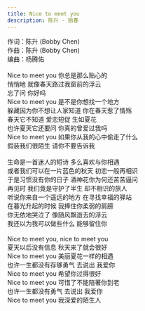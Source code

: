 ```yaml
---
title: Nice to meet you
description: 陈升 - 丽春
---
```


作词：陈升 (Bobby Chen)<br />作曲：陈升 (Bobby Chen)<br />编曲：杨腾佑<br /><br />Nice to meet you 你总是那么贴心的<br />悄悄地 就像春天路过我窗前的浮云<br />忘了问 你好吗<br />Nice to meet you 是不是你想找一个地方<br />躲藏因为你不想让人家知道 你在春天惹了情殇<br />春天它不知道 爱恋短促 生如夏花<br />也许夏天它还要问 你真的曾爱过我吗<br />Nice to meet you 如果你从我的心中偷走了什么<br />假装我们很陌生 请你不要告诉我<br /><br />生命是一首迷人的短诗 多么喜欢与你相遇<br />或者我们可以在一片蓝色的秋天 初恋一般再相识<br />于是习惯没有你的日子 酒神花你为何还苦苦逼问<br />再见时 我们竟是守护了半生 却不相识的旅人<br />听说你来自一个遥远的地方 在寻找幸福的驿站<br />在暮光升起的时候 我捧住你柔弱的肩膀<br />你无依地哭泣了 像随风飘逝去的浮云<br />我还以为我可以做些什么 能够留住你<br /><br />Nice to meet you, nice to meet you<br />夏天以后没有信息 秋天来了就会很好<br />Nice to meet you 美丽夏花一样的相遇<br />也许一生都没有存够勇气 去说出 我爱你<br />Nice to meet you 希望你过得很好<br />Nice to meet you 可惜了不能陪著你到老<br />也许一生都没有勇气 去说出 我爱你<br />Nice to meet you 我深爱的陌生人
